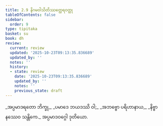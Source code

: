 ```yaml
---
title: 2.9 နိဂမဝါသိတိဿတ္ထေရဝတ္ထု
tableOfContents: false
sidebar:
  order: 9
type: tipitaka
basket: su
book: dh
review:
  current: review
  updated: '2025-10-23T09:13:35.836689'
  updated_by: ''
  notes: ''
  history:
  - state: review
    date: '2025-10-23T09:13:35.836689'
    updated_by: ''
    notes: ''
    previous_state: draft
---
```



<ReviewStatus review={frontmatter.review} showDetails={true} />

<HypothesisAnnotation frontmatter={frontmatter} />

<DynamicBreadcrumb />

<Division number="32" book="dh" e="ch" v="18" p="17">

<Paragraph number="34" type="verses" book="dh">
_အပ္ပမာဒရတော ဘိက္ခု,_  
_ပမာဒေ ဘယဒဿိ ဝါ;_  
_အဘဗ္ဗော ပရိဟာနာယ,_  
_နိဗ္ဗာနဿေဝ သန္တိကေ._  


</Paragraph>
</Division>

<Paragraph number="35" type="center" book="dh">
အပ္ပမာဒဝဂ္ဂေါ ဒုတိယော.
</Paragraph>